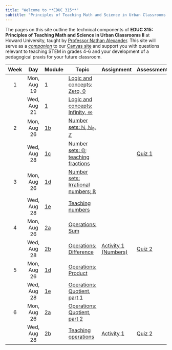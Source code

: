 ```yaml
---
title: "Welcome to **EDUC 315**"
subtitle: "Principles of Teaching Math and Science in Urban Classrooms II"
---
```


The pages on this site outline the technical components of **EDUC 315: Principles of Teaching Math and Science in Urban Classrooms II** at Howard University, taught by [Professor Nathan Alexander](https://professornaite.github.io){target="_blank"}. This site will serve as a <u>*companion*</u> to our [Canvas site](https://canvas.howard.edu/courses/53402){target="_blank"} and support you with questions relevant to teaching STEM in grades 4-6 and your development of a pedagogical praxis for your future classroom.

::: column-screen-inset-right
|       Week  | Day | Module  | Topic | Assignment | Assessment |
|:------:|:------:|----------|----------|-----|--------|
|  1  | Mon, Aug 19 | [1](module01.html) | [Logic and concepts: Zero, 0](week01-slides.html) |  | |
|    | Wed, Aug 21 | [1](module01.html) | [Logic and concepts: Infinity, $\infty$](week01-slides.html/#15) | []() | []() |
|  2  | Mon, Aug 26 | [1b](module01b.html) | [Number sets: $\mathbb{N}$, $\mathbb{N_0}$, $\mathbb{Z}$](week02-slides.html) |  | |
|    | Wed, Aug 28 | [1c](module01c.html) | [Number sets: $\mathbb{Q}$; teaching fractions](week02-slides.html/#15) | []() | [Quiz 1](link.to.quiz.topics) |
|  3  | Mon, Aug 26 | [1d](module01d.html) | [Number sets: Irrational numbers; $\mathbb{R}$](week02-slides.html) |  | |
|    | Wed, Aug 28 | [1e](module01e.html) | [Teaching numbers](week02-slides.html/#15) | []() | []() |
|  4  | Mon, Aug 26 | [2a](module02a.html) | [Operations: Sum](week02-slides.html) |  | |
|    | Wed, Aug 28 | [2b](module02b.html) | [Operations: Difference](week02-slides.html/#15) | [Activity 1 (Numbers)](assignments/set1.html) | [Quiz 2](link.to.google.doc) |
|  5  | Mon, Aug 26 | [1d](module01d.html) | [Operations: Product](week02-slides.html) |  | |
|    | Wed, Aug 28 | [1e](module01e.html) | [Operations: Quotient, part 1](week02-slides.html/#15) | []() | []() |
|  6  | Mon, Aug 26 | [2a](module02a.html) | [Operations: Quotient, part 2](week02-slides.html) |  | |
|    | Wed, Aug 28 | [2b](module02b.html) | [Teaching operations](week02-slides.html/#15) | [Activity 1](assignments/set1.html) | [Quiz 2](link.to.google.doc) |
:::
